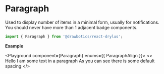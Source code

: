 


# Paragraph
Used to display number of items in a minimal form, usually for notifications. You should never have more than 1 adjacent badge components.

```jsx
import { Paragraph } from '@drawbotics/react-drylus';
```
__Example__

<Playground component={Paragraph} enums={{ ParagraphAlign }}>
  <>
    <Paragraph>
    Hello I am some text in a paragraph
    </Paragraph>
    <Paragraph>
      As you can see there is some default spacing
    </Paragraph>
  </>
</Playground>
